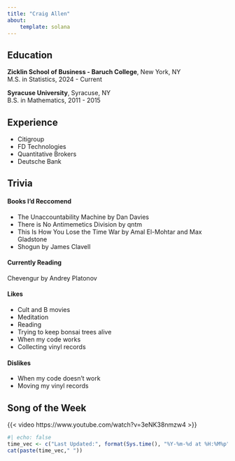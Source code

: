 ```yaml
---
title: "Craig Allen"
about:
    template: solana 
---
```


## Education
**Zicklin School of Business - Baruch College**,  New York, NY\
M.S. in Statistics, 2024 - Current

**Syracuse University**, Syracuse, NY\
B.S. in Mathematics, 2011 - 2015

## Experience
- Citigroup
- FD Technologies
- Quantitative Brokers
- Deutsche Bank

## Trivia
#### Books I'd Reccomend 
- The Unaccountability Machine by Dan Davies\
- There is No Antimemetics Division by qntm\
- This Is How You Lose the Time War by Amal El-Mohtar and Max Gladstone\
- Shogun by James Clavell

#### Currently Reading 
Chevengur by Andrey Platonov

#### Likes
- Cult and B movies
- Meditation
- Reading
- Trying to keep bonsai trees alive 
- When my code works
- Collecting vinyl records

#### Dislikes
- When my code doesn't work
- Moving my vinyl records


## Song of the Week

{{< video https://www.youtube.com/watch?v=3eNK38nmzw4 >}} 




```r
#| echo: false
time_vec <- c("Last Updated:", format(Sys.time(), "%Y-%m-%d at %H:%M%p"))
cat(paste(time_vec," "))
```